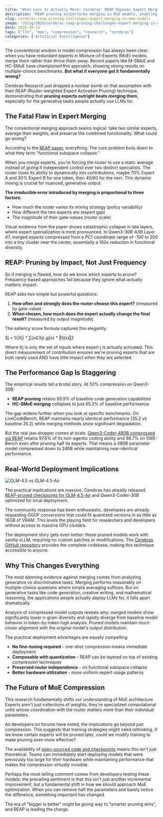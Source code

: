```yaml
---
title: "When Less Is Actually More: Cerebras' REAP Exposes Expert Merging as Flawed MoE Strategy"
description: "REAP pruning outperforms merging in MoE models, enabling near-lossless compression of 480B giants to local hardware"
slug: cerebras-reap-pruning-challenges-expert-merging-in-moe-models
image: "/blog/2025/cerebras-reap-pruning-challenges-expert-merging-in-moe-models.jpg"
date: 2025-10-21
tags: ["llm", "moe", "compression", "research", "cerebras"]
categories: ["Artificial Intelligence"]
---
```


The conventional wisdom in model compression has always been clear: when you have redundant experts in Mixture-of-Experts (MoE) models, merge them rather than throw them away. Recent papers like M-SMoE and HC-SMoE have championed this approach, showing strong results on multiple-choice benchmarks. **But what if everyone got it fundamentally wrong?**

Cerebras Research just dropped a nuclear bomb on that assumption with their REAP (Router-weighted Expert Activation Pruning) technique, demonstrating that **pruning experts outright beats merging them**, especially for the generative tasks people actually use LLMs for.

## The Fatal Flaw in Expert Merging

The conventional merging approach seems logical: take two similar experts, average their weights, and preserve the combined functionality. What could go wrong?

According to the [REAP paper](https://arxiv.org/abs/2510.13999), everything. The core problem boils down to what they term "functional subspace collapse."


When you merge experts, you're forcing the router to use a static average instead of giving it independent control over two distinct specialists. The router loses its ability to dynamically mix contributions, maybe 70% Expert A and 30% Expert B for one token, then 40/60 for the next. This dynamic mixing is crucial for nuanced, generative output.

**The irreducible error introduced by merging is proportional to three factors:**

- How much the router varies its mixing strategy (policy variability)
- How different the two experts are (expert gap)
- The magnitude of their gate-values (router scale)

Visual evidence from the paper shows catastrophic collapse in late layers, where expert specialization is most pronounced. In Qwen3-30B-A3B Layer 47, merged experts compressed from a PC1 coordinate range of -100 to 200 into a tiny cluster near the center, essentially a 100x reduction in functional diversity.

## REAP: Pruning by Impact, Not Just Frequency

So if merging is flawed, how do we know which experts to prune? Frequency-based approaches fail because they ignore what actually matters: impact.

REAP asks two simple but powerful questions:

1. **How often and strongly does the router choose this expert?** (measured by gate-value)
2. **When chosen, how much does the expert actually change the final result?** (measured by output magnitude)

The saliency score formula captures this elegantly:

Sj = 1/|Xj| * ∑(x∈Xj) gj(x) * ‖fj(x)‖2

Where Xj is only the set of inputs where expert j is actually activated. This direct measurement of contribution ensures we're pruning experts that are both rarely used AND have little impact when they are selected.

## The Performance Gap Is Staggering

The empirical results tell a brutal story. At 50% compression on Qwen3-30B:

- **REAP pruning** retains 95.9% of baseline code generation capabilities
- **HC-SMoE merging** collapses to just 65.2% of baseline performance

The gap widens further when you look at specific benchmarks. On LiveCodeBench, REAP maintains nearly identical performance (35.2 vs baseline 35.2) while merging methods show significant degradation.

But the real jaw-dropper comes at scale. [Qwen3-Coder-480B compressed via REAP](https://huggingface.co/cerebras/Qwen3-Coder-REAP-363B-A35B-FP8) retains 97.6% of its non-agentic coding ability and 96.7% on SWE-Bench even after pruning half its experts. That means a 480B parameter model compressed down to 246B while maintaining near-identical performance.

## Real-World Deployment Implications

![GLM-4.5 vs GLM-4.5-Air](/blog/2025/cerebras-reap-pruning-challenges-expert-merging-in-moe-models_cdn-media.png)


The practical implications are massive. Cerebras has already released [REAP-pruned checkpoints for GLM-4.5-Air](https://hf.co/cerebras/GLM-4.5-Air-REAP-82B-A12B) and Qwen3-Coder-30B optimized for local deployment.

The community response has been enthusiastic, developers are already requesting GGUF conversions that could fit quantized versions in as little as 16GB of VRAM. This levels the playing field for researchers and developers without access to massive GPU clusters.

The deployment story gets even better: these pruned models work with vanilla vLLM, requiring no custom patches or modifications. The [Cerebras GitHub repository](https://github.com/CerebrasResearch/reap) provides the complete codebase, making this technique accessible to anyone.

## Why This Changes Everything

The most damning evidence against merging comes from analyzing generative vs discriminative tasks. Merging performs reasonably on multiple-choice questions where simple averaging suffices. But on generative tasks like code generation, creative writing, and mathematical reasoning, the applications people actually deploy LLMs for, it falls apart dramatically.

Analysis of compressed model outputs reveals why: merged models show significantly lower n-gram diversity and rapidly diverge from baseline model behavior in token-by-token logit analysis. Pruned models maintain much closer alignment with the original model's output distribution.

The practical deployment advantages are equally compelling:
- **No fine-tuning required** - one-shot compression means immediate deployment
- **Composable with quantization** - REAP can be layered on top of existing compression techniques
- **Preserved router independence** - no functional subspace collapse
- **Better hardware utilization** - more uniform expert usage patterns

## The Future of MoE Compression

This research fundamentally shifts our understanding of MoE architecture. Experts aren't just collections of weights, they're specialized computational units whose coordination with the router matters more than their individual parameters.

As developers on forums have noted, the implications go beyond just compression. This suggests that training strategies might need rethinking, if we know certain experts will be pruned later, could we modify training to make pruning even more effective?

The availability of [open-sourced code and checkpoints](https://github.com/CerebrasResearch/reap) means this isn't just theoretical. Teams can immediately start deploying models that were previously too large for their hardware while maintaining performance that makes the compression virtually invisible.

Perhaps the most telling comment comes from developers testing these models: the prevailing sentiment is that this isn't just another incremental improvement, but a fundamental shift in how we should approach MoE optimization. When you can remove half the parameters and barely notice the difference, something important has changed.

The era of "bigger is better" might be giving way to "smarter pruning wins", and REAP is leading the charge.